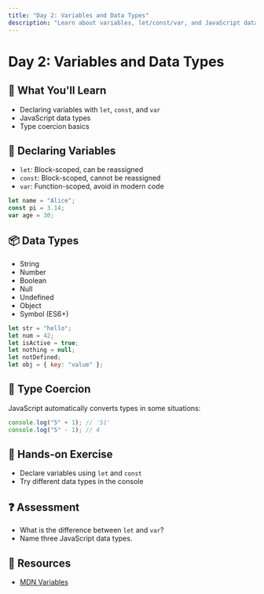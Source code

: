 ```yaml
---
title: "Day 2: Variables and Data Types"
description: "Learn about variables, let/const/var, and JavaScript data types."
---
```


# Day 2: Variables and Data Types

## 🎯 What You'll Learn

- Declaring variables with `let`, `const`, and `var`
- JavaScript data types
- Type coercion basics

## 📝 Declaring Variables

- `let`: Block-scoped, can be reassigned
- `const`: Block-scoped, cannot be reassigned
- `var`: Function-scoped, avoid in modern code

```js
let name = "Alice";
const pi = 3.14;
var age = 30;
```

## 📦 Data Types

- String
- Number
- Boolean
- Null
- Undefined
- Object
- Symbol (ES6+)

```js
let str = "hello";
let num = 42;
let isActive = true;
let nothing = null;
let notDefined;
let obj = { key: "value" };
```

## 🔄 Type Coercion

JavaScript automatically converts types in some situations:

```js
console.log("5" + 1); // '51'
console.log("5" - 1); // 4
```

## 📝 Hands-on Exercise

- Declare variables using `let` and `const`
- Try different data types in the console

## ❓ Assessment

- What is the difference between `let` and `var`?
- Name three JavaScript data types.

## 🔗 Resources

- [MDN Variables](https://developer.mozilla.org/en-US/docs/Web/JavaScript/Guide/Grammar_and_types#Declarations)
